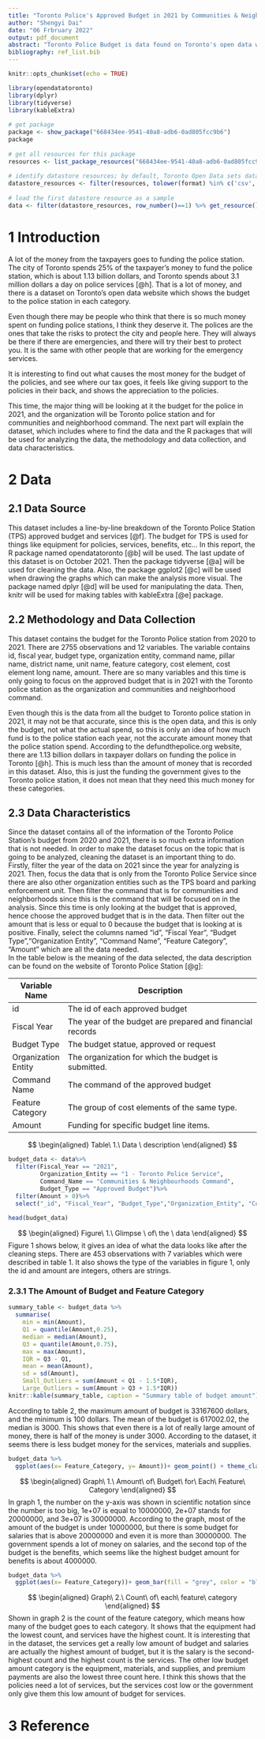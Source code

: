```yaml
---
title: "Toronto Police's Approved Budget in 2021 by Communities & Neighbourhoods Command "
author: "Shengyi Dai"
date: "06 Frbruary 2022"
output: pdf_document
abstract: "Toronto Police Budget is data found on Toronto's open data website. This can be analyzed the approved budget for the police on everything, which can tell people where the taxpayer money goes, and the amount of money for each element's cost since the police's budget is a big expenditure from the tax."
bibliography: ref_list.bib
---
```


```r
knitr::opts_chunk$set(echo = TRUE)
```

```r
library(opendatatoronto)
library(dplyr)
library(tidyverse)
library(kableExtra)
 
# get package
package <- show_package("668434ee-9541-40a8-adb6-0ad805fcc9b6")
package
 
# get all resources for this package
resources <- list_package_resources("668434ee-9541-40a8-adb6-0ad805fcc9b6")
 
# identify datastore resources; by default, Toronto Open Data sets datastore resource format to CSV for non-geospatial and GeoJSON for geospatial resources
datastore_resources <- filter(resources, tolower(format) %in% c('csv', 'geojson'))
 
# load the first datastore resource as a sample
data <- filter(datastore_resources, row_number()==1) %>% get_resource()


```

# 1 Introduction
A lot of the money from the taxpayers goes to funding the police station. The city of Toronto spends 25% of the taxpayer's money to fund the police station, which is about 1.13 billion dollars, and Toronto spends about 3.1 million dollars a day on police services [@h]. That is a lot of money, and there is a dataset on Toronto's open data website which shows the budget to the police station in each category. \

Even though there may be people who think that there is so much money spent on funding police stations, I think they deserve it. The polices are the ones that take the risks to protect the city and people here. They will always be there if there are emergencies, and there will try their best to protect you. It is the same with other people that are working for the emergency services. \

It is interesting to find out what causes the most money for the budget of the policies, and see where our tax goes, it feels like giving support to the policies in their back, and shows the appreciation to the policies. \

This time, the major thing will be looking at it the budget for the police in 2021, and the organization will be Toronto police station and for communities and neighborhood command. The next part will explain the dataset, which includes where to find the data and the R packages that will be used for analyzing the data, the methodology and data collection, and data characteristics. 




# 2 Data

## 2.1 Data Source

This dataset includes a line-by-line breakdown of the Toronto Police Station (TPS) approved budget and services [@f]. The budget for TPS is used for things like equipment for policies, services, benefits, etc... In this report, the R package named opendatatoronto [@b] will be used. The last update of this dataset is on October 2021. Then the package tidyverse [@a] will be used for cleaning the data. Also, the package ggplot2 [@c] will be used when drawing the graphs which can make the analysis more visual. The package named dplyr [@d] will be used for manipulating the data. Then, knitr will be used for making tables with kableExtra [@e] package.

## 2.2 Methodology and Data Collection

This dataset contains the budget for the Toronto Police station from 2020 to 2021. There are 2755 observations and 12 variables. The variable contains id, fiscal year, budget type, organization entity, command name, pillar name, district name, unit name, feature category, cost element, cost element long name, amount. There are so many variables and this time is only going to focus on the approved budget that is in 2021 with the Toronto police station as the organization and communities and neighborhood command. \

Even though this is the data from all the budget to Toronto police station in 2021, it may not be that accurate, since this is the open data, and this is only the budget, not what the actual spend, so this is only an idea of how much fund is to the police station each year, not the accurate amount money that the police station spend. According to the defundthepolice.org website, there are 1.13 billion dollars in taxpayer dollars on funding the police in Toronto [@h]. This is much less than the amount of money that is recorded in this dataset. Also, this is just the funding the government gives to the Toronto police station, it does not mean that they need this much money for these categories.


## 2.3 Data Characteristics

 
Since the dataset contains all of the information of the Toronto Police Station's budget from 2020 and 2021, there is so much extra information that is not needed. In order to make the dataset focus on the topic that is going to be analyzed, cleaning the dataset is an important thing to do. Firstly, filter the year of the data on 2021 since the year for analyzing is 2021. Then, focus the data that is only from the Toronto Police Service since there are also other organization entities such as the TPS board and parking enforcement unit. Then filter the command that is for communities and neighborhoods since this is the command that will be focused on in the analysis. Since this time is only looking at the budget that is approved, hence choose the approved budget that is in the data. Then filter out the amount that is less or equal to 0 because the budget that is looking at is positive. Finally, select the columns named "id", "Fiscal Year", "Budget Type","Organization Entity", "Command Name", "Feature Category", "Amount" which are all the data needed. \
In the table below is the meaning of the data selected, the data description can be found on the website of Toronto Police Station [@g]:

|    Variable Name  |                           Description                           |
|-------------------|-----------------------------------------------------------------|
|       id          |The id of each approved budget                                   |
|     Fiscal Year   | The year of the budget are prepared and financial records   |
|  Budget Type      | The budget statue, approved or request                          |
|Organization Entity|The organization for which the budget is submitted.          |
|  Command Name     | The command of the approved budget                              |
|  Feature Category |The group of cost elements of the same type.                     |
| Amount            |Funding for specific budget line items.                          |
$$
\begin{aligned}
Table\ 1.\ Data \ description
\end{aligned}
$$

```r
budget_data <- data%>%
  filter(Fiscal_Year == "2021",
         Organization_Entity == "1 - Toronto Police Service",
         Command_Name == "Communities & Neighbourhoods Command",
         Budget_Type == "Approved Budget")%>%
  filter(Amount > 0)%>%
  select("_id", "Fiscal_Year", "Budget_Type","Organization_Entity", "Command_Name", "Feature_Category", "Amount")
  
head(budget_data)
```
$$
\begin{aligned}
Figure\ 1.\ Glimpse \ of\ the \ data
\end{aligned}
$$
Figure 1 shows below, it gives an idea of what the data looks like after the cleaning steps. There are 453 observations with 7 variables which were described in table 1. It also shows the type of the variables in figure 1, only the id and amount are integers, others are strings.

### 2.3.1 The Amount of Budget and Feature Category 
```r
summary_table <- budget_data %>% 
  summarise(
    min = min(Amount),
    Q1 = quantile(Amount,0.25),
    median = median(Amount),
    Q3 = quantile(Amount,0.75),
    max = max(Amount),
    IQR = Q3 - Q1,
    mean = mean(Amount),
    sd = sd(Amount),
    Small_Outliers = sum(Amount < Q1 - 1.5*IQR),
    Large_Outliers = sum(Amount > Q3 + 1.5*IQR))
knitr::kable(summary_table, caption = "Summary table of budget amount")
```


According to table 2, the maximum amount of budget is 33167600 dollars, and the minimum is 100 dollars. The mean of the budget is 617002.02, the median is 3000. This shows that even there is a lot of really large amount of money, there is half of the money is under 3000. According to the dataset, it seems there is less budget money for the services, materials and supplies. 


```r
budget_data %>% 
  ggplot(aes(x= Feature_Category, y= Amount))+ geom_point() + theme_classic()+labs(x = "Feature Category", y = "Amount", title = "Amount of Each Feature Category")
```
$$
\begin{aligned}
Graph\ 1.\ Amount\ of\ Budget\ for\ Each\ Feature\ Category
\end{aligned}
$$
In graph 1, the number on the y-axis was shown in scientific notation since the number is too big, 1e+07 is equal to 10000000, 2e+07 stands for 20000000, and 3e+07 is 30000000. According to the graph, most of the amount of the budget is under 10000000, but there is some budget for salaries that is above 20000000 and even it is more than 30000000. The government spends a lot of money on salaries, and the second top of the budget is the benefits, which seems like the highest budget amount for benefits is about 4000000. 

```r
budget_data %>% 
  ggplot(aes(x= Feature_Category))+ geom_bar(fill = "grey", color = "black") + theme_classic()+labs(x = "Feature Category", y = "Count", title = "Count of Each Feature Category")
```


$$
\begin{aligned}
Graph\ 2.\ Count\ of\ each\ feature\ category
\end{aligned}
$$
Shown in graph 2 is the count of the feature category, which means how many of the budget goes to each category. It shows that the equipment had the lowest count, and services have the highest count. It is interesting that in the dataset, the services get a really low amount of budget and salaries are actually the highest amount of budget, but it is the salary is the second-highest count and the highest count is the services. The other low budget amount category is the equipment, materials, and supplies, and premium payments are also the lowest three count here. I think this shows that the policies need a lot of services, but the services cost low or the government only give them this low amount of budget for services.




\pagebreak

# 3 Reference
